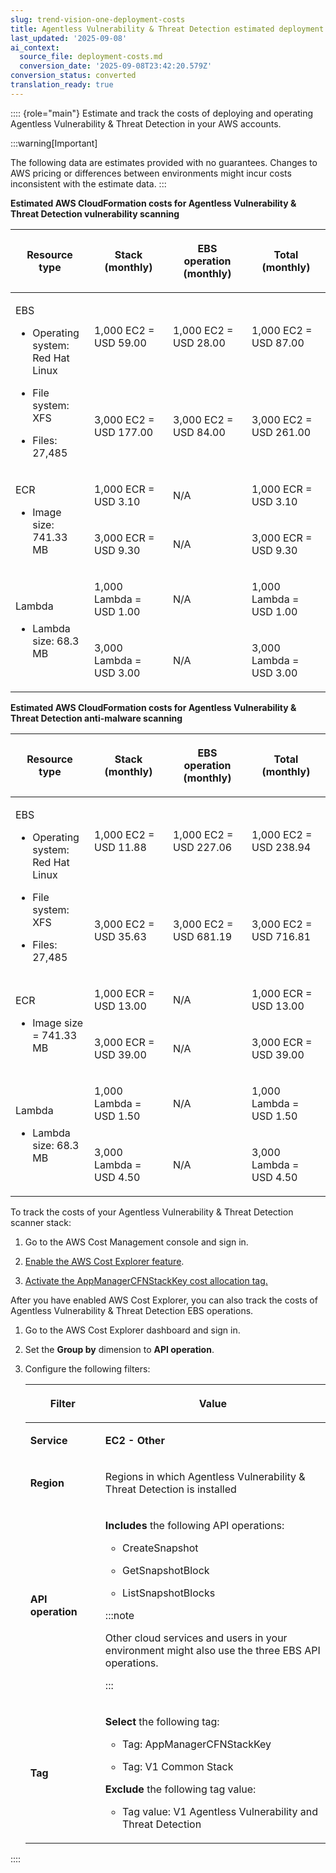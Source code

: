```yaml
---
slug: trend-vision-one-deployment-costs
title: Agentless Vulnerability & Threat Detection estimated deployment costs for AWS
last_updated: '2025-09-08'
ai_context:
  source_file: deployment-costs.md
  conversion_date: '2025-09-08T23:42:20.579Z'
conversion_status: converted
translation_ready: true
---
```


:::: {role="main"}
Estimate and track the costs of deploying and operating Agentless Vulnerability & Threat Detection in your AWS accounts.

:::warning[Important]

The following data are estimates provided with no guarantees. Changes to AWS pricing or differences between environments might incur costs inconsistent with the estimate data.
:::

**Estimated AWS CloudFormation costs for Agentless Vulnerability & Threat Detection vulnerability scanning**

<table>
<colgroup>
<col style="width: 25%" />
<col style="width: 25%" />
<col style="width: 25%" />
<col style="width: 25%" />
</colgroup>
<thead>
<tr>
<th><p>Resource type</p></th>
<th>Stack (monthly)</th>
<th><p>EBS operation (monthly)</p></th>
<th><p>Total (monthly)</p></th>
</tr>
</thead>
<tbody>
<tr>
<td rowspan="2"><p>EBS</p>
<ul>
<li><p>Operating system: Red Hat Linux</p></li>
<li><p>File system: XFS</p></li>
<li><p>Files: 27,485</p></li>
</ul></td>
<td><p>1,000 EC2 = USD 59.00</p></td>
<td><p>1,000 EC2 = USD 28.00</p></td>
<td><p>1,000 EC2 = USD 87.00</p></td>
</tr>
<tr>
<td><p>3,000 EC2 = USD 177.00</p></td>
<td><p>3,000 EC2 = USD 84.00</p></td>
<td><p>3,000 EC2 = USD 261.00</p></td>
</tr>
<tr>
<td rowspan="2"><p>ECR</p>
<ul>
<li><p>Image size: 741.33 MB</p></li>
</ul></td>
<td><p>1,000 ECR = USD 3.10</p></td>
<td><p>N/A</p></td>
<td><p>1,000 ECR = USD 3.10</p></td>
</tr>
<tr>
<td><p>3,000 ECR = USD 9.30</p></td>
<td><p>N/A</p></td>
<td><p>3,000 ECR = USD 9.30</p></td>
</tr>
<tr>
<td rowspan="2"><p>Lambda</p>
<ul>
<li><p>Lambda size: 68.3 MB</p></li>
</ul></td>
<td><p>1,000 Lambda = USD 1.00</p></td>
<td><p>N/A</p></td>
<td><p>1,000 Lambda = USD 1.00</p></td>
</tr>
<tr>
<td><p>3,000 Lambda = USD 3.00</p></td>
<td><p>N/A</p></td>
<td><p>3,000 Lambda = USD 3.00</p></td>
</tr>
</tbody>
</table>

**Estimated AWS CloudFormation costs for Agentless Vulnerability & Threat Detection anti-malware scanning**

<table>
<colgroup>
<col style="width: 25%" />
<col style="width: 25%" />
<col style="width: 25%" />
<col style="width: 25%" />
</colgroup>
<thead>
<tr>
<th><p>Resource type</p></th>
<th>Stack (monthly)</th>
<th><p>EBS operation (monthly)</p></th>
<th><p>Total (monthly)</p></th>
</tr>
</thead>
<tbody>
<tr>
<td rowspan="2"><p>EBS</p>
<ul>
<li><p>Operating system: Red Hat Linux</p></li>
<li><p>File system: XFS</p></li>
<li><p>Files: 27,485</p></li>
</ul></td>
<td><p>1,000 EC2 = USD 11.88</p></td>
<td><p>1,000 EC2 = USD 227.06</p></td>
<td><p>1,000 EC2 = USD 238.94</p></td>
</tr>
<tr>
<td><p>3,000 EC2 = USD 35.63</p></td>
<td><p>3,000 EC2 = USD 681.19</p></td>
<td><p>3,000 EC2 = USD 716.81</p></td>
</tr>
<tr>
<td rowspan="2"><p>ECR</p>
<ul>
<li><p>Image size = 741.33 MB</p></li>
</ul></td>
<td><p>1,000 ECR = USD 13.00</p></td>
<td><p>N/A</p></td>
<td><p>1,000 ECR = USD 13.00</p></td>
</tr>
<tr>
<td><p>3,000 ECR = USD 39.00</p></td>
<td><p>N/A</p></td>
<td><p>3,000 ECR = USD 39.00</p></td>
</tr>
<tr>
<td rowspan="2"><p>Lambda</p>
<ul>
<li><p>Lambda size: 68.3 MB</p></li>
</ul></td>
<td><p>1,000 Lambda = USD 1.50</p></td>
<td><p>N/A</p></td>
<td><p>1,000 Lambda = USD 1.50</p></td>
</tr>
<tr>
<td><p>3,000 Lambda = USD 4.50</p></td>
<td><p>N/A</p></td>
<td><p>3,000 Lambda = USD 4.50</p></td>
</tr>
</tbody>
</table>

To track the costs of your Agentless Vulnerability & Threat Detection scanner stack:

1.  Go to the AWS Cost Management console and sign in.

2.  [Enable the AWS Cost Explorer feature](https://docs.aws.amazon.com/cost-management/latest/userguide/ce-enable.mdx).

3.  [Activate the AppManagerCFNStackKey cost allocation tag.](https://docs.aws.amazon.com/solutions/latest/network-orchestration-aws-transit-gateway/activate-cost-allocation-tags-associated-with-the-solution.mdx)

After you have enabled AWS Cost Explorer, you can also track the costs of Agentless Vulnerability & Threat Detection EBS operations.

1.  Go to the AWS Cost Explorer dashboard and sign in.

2.  Set the **Group by** dimension to **API operation**.

3.  Configure the following filters:

    <table>
    <colgroup>
    <col style="width: 25%" />
    <col style="width: 75%" />
    </colgroup>
    <thead>
    <tr>
    <th><p>Filter</p></th>
    <th><p>Value</p></th>
    </tr>
    </thead>
    <tbody>
    <tr>
    <td><p><strong>Service</strong></p></td>
    <td><p><strong>EC2 - Other</strong></p></td>
    </tr>
    <tr>
    <td><p><strong>Region</strong></p></td>
    <td><p>Regions in which Agentless Vulnerability &amp; Threat Detection is installed</p></td>
    </tr>
    <tr>
    <td><p><strong>API operation</strong></p></td>
    <td><p><strong>Includes</strong> the following API operations:</p>
    <ul>
    <li><p>CreateSnapshot</p></li>
    <li><p>GetSnapshotBlock</p></li>
    <li><p>ListSnapshotBlocks</p></li>
    </ul>
    

    :::note
    
    <p>Other cloud services and users in your environment might also use the three EBS API operations.</p>
    

    :::

    </td>
    </tr>
    <tr>
    <td><p><strong>Tag</strong></p></td>
    <td><p><strong>Select</strong> the following tag:</p>
    <ul>
    <li><p>Tag: AppManagerCFNStackKey</p></li>
    <li><p>Tag: V1 Common Stack</p></li>
    </ul>
    <p><strong>Exclude</strong> the following tag value:</p>
    <ul>
    <li><p>Tag value: V1 Agentless Vulnerability and Threat Detection</p></li>
    </ul></td>
    </tr>
    </tbody>
    </table>
::::
